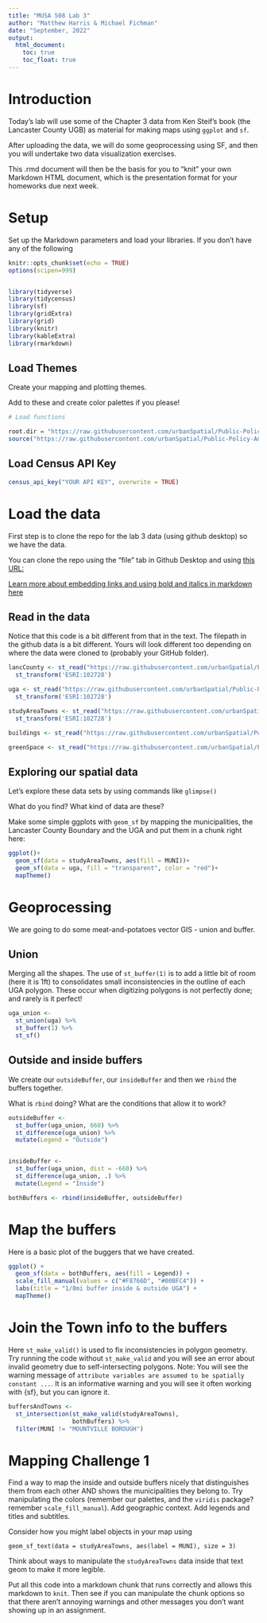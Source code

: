 ```yaml
---
title: "MUSA 508 Lab 3"
author: "Matthew Harris & Michael Fichman"
date: "September, 2022"
output:
  html_document:
    toc: true
    toc_float: true
---
```


# Introduction

Today's lab will use some of the Chapter 3 data from Ken Steif's book (the Lancaster County UGB) as material for making maps using `ggplot` and `sf`.

After uploading the data, we will do some geoprocessing using SF, and then you will undertake two data visualization exercises.

This .rmd document will then be the basis for you to "knit" your own Markdown HTML document, which is the presentation format for your homeworks due next week.

# Setup

Set up the Markdown parameters and load your libraries. If you don't have any of the following 

```r
knitr::opts_chunk$set(echo = TRUE)
options(scipen=999)


library(tidyverse)
library(tidycensus)
library(sf)
library(gridExtra)
library(grid)
library(knitr)
library(kableExtra)
library(rmarkdown)
```

## Load Themes

Create your mapping and plotting themes.

Add to these and create color palettes if you please!

```r
# Load functions

root.dir = "https://raw.githubusercontent.com/urbanSpatial/Public-Policy-Analytics-Landing/master/DATA/"
source("https://raw.githubusercontent.com/urbanSpatial/Public-Policy-Analytics-Landing/master/functions.r")

```

## Load Census API Key

```r
census_api_key("YOUR API KEY", overwrite = TRUE)
```

# Load the data

First step is to clone the repo for the lab 3 data (using github desktop) so we have the data.

You can clone the repo using the "file" tab in Github Desktop and using [this URL:](https://github.com/urbanSpatial/Public-Policy-Analytics-Landing)


[Learn more about embedding links and using bold and italics in markdown here](https://rmarkdown.rstudio.com/authoring_basics.html)

## Read in the data

Notice that this code is a bit different from that in the text. The filepath in the github data is a bit different. Yours will look different too depending on where the data were cloned to (probably your GitHub folder).

```r
lancCounty <- st_read("https://raw.githubusercontent.com/urbanSpatial/Public-Policy-Analytics-Landing/master/DATA/Chapter2/LancasterCountyBoundary.geojson") %>%
  st_transform('ESRI:102728')

uga <- st_read("https://raw.githubusercontent.com/urbanSpatial/Public-Policy-Analytics-Landing/master/DATA/Chapter2/Urban_Growth_Boundary.geojson") %>% 
  st_transform('ESRI:102728')     

studyAreaTowns <- st_read("https://raw.githubusercontent.com/urbanSpatial/Public-Policy-Analytics-Landing/master/DATA/Chapter2/StudyAreaTowns.geojson") %>%
  st_transform('ESRI:102728')    

buildings <- st_read("https://raw.githubusercontent.com/urbanSpatial/Public-Policy-Analytics-Landing/master/DATA/Chapter2/LancasterCountyBuildings.geojson") %>% st_transform('ESRI:102728')    

greenSpace <- st_read("https://raw.githubusercontent.com/urbanSpatial/Public-Policy-Analytics-Landing/master/DATA/Chapter2/LancasterGreenSpace.geojson") %>% st_transform('ESRI:102728')
```

## Exploring our spatial data

Let's explore these data sets by using commands like `glimpse()`

What do you find? What kind of data are these?

Make some simple ggplots with `geom_sf` by mapping the municipalities, the Lancaster County Boundary and the UGA and put them in a chunk right here:

```r
ggplot()+
  geom_sf(data = studyAreaTowns, aes(fill = MUNI))+
  geom_sf(data = uga, fill = "transparent", color = "red")+
  mapTheme()
```

# Geoprocessing

We are going to do some meat-and-potatoes vector GIS - union and buffer.

## Union

Merging all the shapes. The use of `st_buffer(1)` is to add a little bit of room (here it is 1ft) to consolidates small inconsistencies in the outline of each UGA polygon. These occur when digitizing polygons is not perfectly done; and rarely is it perfect!


```r
uga_union <- 
  st_union(uga) %>%
  st_buffer(1) %>%
  st_sf()
```


## Outside and inside buffers

We create our `outsideBuffer`, our `insideBuffer` and then we `rbind` the buffers together.

What is `rbind` doing? What are the conditions that allow it to work?

```r
outsideBuffer <-
  st_buffer(uga_union, 660) %>%
  st_difference(uga_union) %>%
  mutate(Legend = "Outside")


insideBuffer <- 
  st_buffer(uga_union, dist = -660) %>%
  st_difference(uga_union, .) %>%
  mutate(Legend = "Inside")

bothBuffers <- rbind(insideBuffer, outsideBuffer)
```

# Map the buffers

Here is a basic plot of the buggers that we have created.

```r
ggplot() + 
  geom_sf(data = bothBuffers, aes(fill = Legend)) +
  scale_fill_manual(values = c("#F8766D", "#00BFC4")) + 
  labs(title = "1/8mi buffer inside & outside UGA") +
  mapTheme()
```

# Join the Town info to the buffers
Here `st_make_valid()` is used to fix inconsistencies in polygon geometry. Try running the code without `st_make_valid` and you will see an error about invalid geometry due to self-intersecting polygons.
Note: You will see the warning message of `attribute variables are assumed to be spatially constant ...`. It is an informative warning and you will see it often working with {sf}, but you can ignore it.

```r
buffersAndTowns <- 
  st_intersection(st_make_valid(studyAreaTowns),
                  bothBuffers) %>%
  filter(MUNI != "MOUNTVILLE BOROUGH")
```

# Mapping Challenge 1

Find a way to map the inside and outside buffers nicely that distinguishes them from each other AND shows the municipalities they belong to. Try manipulating the colors (remember our palettes, and the `viridis` package? remember `scale_fill_manual`). Add geographic context. Add legends and titles and subtitles.

Consider how you might label objects in your map using

`geom_sf_text(data = studyAreaTowns, aes(label = MUNI), size = 3)`

Think about ways to manipulate the `studyAreaTowns` data inside that text geom to make it more legible.

Put all this code into a markdown chunk that runs correctly and allows this markdown to `knit`. Then see if you can manipulate the chunk options so that there aren't annoying warnings and other messages you don't want showing up in an assignment.